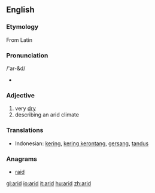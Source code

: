 ==English==

===Etymology===
From Latin 

===Pronunciation===
/'ar-&d/
*{{audio|en-us-arid.ogg|Audio (US)}}

===Adjective===
{{en-adj-more-most}}

# very [[dry]]
# describing an arid climate

===Translations===
*Indonesian: [[kering]], [[kering kerontang]], [[gersang]], [[tandus]]

===Anagrams===
*[[raid]]

[[gl:arid]]
[[io:arid]]
[[it:arid]]
[[hu:arid]]
[[zh:arid]]